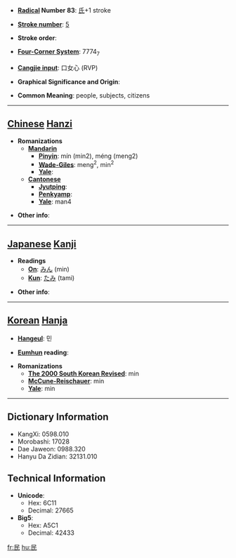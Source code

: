 * '''[[Wiktionary:Chinese radical index| Radical]] Number 83''': [[Wiktionary:Chinese radical index 氏|氏]]+1 stroke

* '''[[Wiktionary:Chinese total strokes index|Stroke number]]''': [[Wiktionary:Chinese total strokes index 5|5]]

* '''Stroke order''': 

* '''[[Wiktionary:Chinese four corner index|Four-Corner System]]''': 7774<sub>7</sub>

* '''[[Wiktionary:Chinese Cangjie index|Cangjie input]]''': 口女心 (RVP)

* '''Graphical Significance and Origin''': 

* '''Common Meaning''': people, subjects, citizens

----

== [[Chinese]] [[Hanzi]] ==

* '''Romanizations'''
** '''[[Mandarin]]'''
*** '''[[Pinyin]]''': mín (min2), méng (meng2)
*** '''[[Wade-Giles]]''': meng<sup>2</sup>, min<sup>2</sup>
*** '''[[Yale]]''': 
** '''[[Cantonese]]'''
*** '''[[Jyutping]]''':
*** '''[[Penkyamp]]''': 
*** '''[[Yale]]''': man4

* '''Other info''': 

----

== [[Japanese]] [[Kanji]] ==

* '''Readings'''
** '''[[On]]''': [[みん]] (min)
** '''[[Kun]]''': [[たみ]] (tami)

* '''Other info''':  

----

== [[Korean]] [[Hanja]] ==

* '''[[Hangeul]]''': 민

* '''[[Eumhun]] reading''': 

* '''Romanizations'''
** '''[[The 2000 South Korean Revised Romanization|The 2000 South Korean Revised]]''': min
** '''[[McCune-Reischauer]]''': min
** '''[[Yale]]''': min

----

== Dictionary Information ==

* KangXi: 0598.010
* Morobashi: 17028
* Dae Jaweon: 0988.320
* Hanyu Da Zidian: 32131.010

== Technical Information ==

* '''Unicode''':
** Hex: 6C11
** Decimal: 27665
* '''Big5''':
** Hex: A5C1
** Decimal: 42433

[[fr:民]]
[[hu:民]]